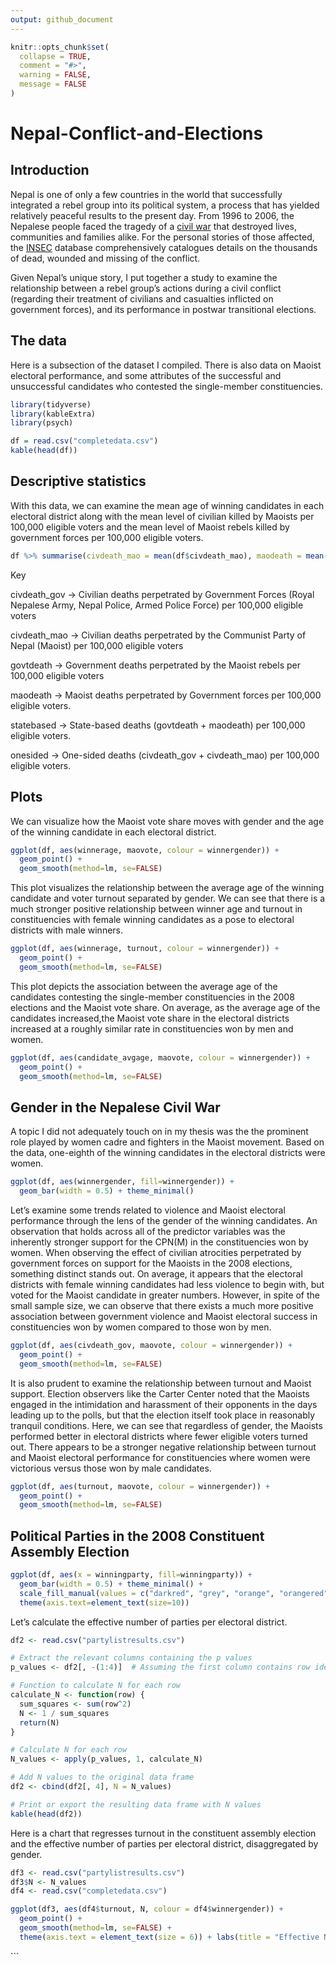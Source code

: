 ```yaml
---
output: github_document
---
```


<!-- README.md is generated from README.Rmd. Please edit that file -->

```r
knitr::opts_chunk$set(
  collapse = TRUE,
  comment = "#>",
  warning = FALSE,
  message = FALSE
)
```

# Nepal-Conflict-and-Elections

<!-- badges: start -->

<!-- badges: end -->


## Introduction

Nepal is one of only a few countries in the world that successfully integrated a rebel group into its political system, a process that has yielded relatively peaceful results to the present day. From 1996 to 2006, the Nepalese people faced the tragedy of a [civil war](https://en.wikipedia.org/wiki/Nepalese_Civil_War) that destroyed lives, communities and families alike. For the personal stories of those affected, the [INSEC](https://www.insec.org.np/victim) database comprehensively catalogues details on the thousands of dead, wounded and missing of the conflict.



Given Nepal's unique story, I put together a study to examine the relationship between a rebel group's actions during a civil conflict (regarding their treatment of civilians and casualties inflicted on government forces), and its performance in postwar transitional elections. 


## The data

Here is a subsection of the dataset I compiled. There is also data on Maoist electoral performance, and some attributes of the successful and unsuccessful candidates who contested the single-member constituencies. 

```r
library(tidyverse)
library(kableExtra)
library(psych)

df = read.csv("completedata.csv")
kable(head(df))
```



## Descriptive statistics


With this data, we can examine the mean age of winning candidates in each electoral district along with the mean level of civilian killed by Maoists per 100,000 eligible voters and the mean level of Maoist rebels killed by government forces per 100,000 eligible voters.

```r

df %>% summarise(civdeath_mao = mean(df$civdeath_mao), maodeath = mean(df$maodeath), winnerage = mean(df$winnerage))%>% tibble()

```

Key

civdeath_gov -> Civilian deaths perpetrated by Government Forces (Royal Nepalese Army, Nepal Police, Armed Police Force) per 100,000 eligible voters

civdeath_mao -> Civilian deaths perpetrated by the Communist Party of Nepal (Maoist) per 100,000 eligible voters

govtdeath -> Government deaths perpetrated by the Maoist rebels per 100,000 eligible voters

maodeath -> Maoist deaths perpetrated by Government forces per 100,000 eligible voters.

statebased -> State-based deaths (govtdeath + maodeath) per 100,000 eligible voters.

onesided -> One-sided deaths (civdeath_gov + civdeath_mao) per 100,000 eligible voters.

## Plots

We can visualize how the Maoist vote share moves with gender and the age of the winning candidate in each electoral district.

```r
ggplot(df, aes(winnerage, maovote, colour = winnergender)) + 
  geom_point() + 
  geom_smooth(method=lm, se=FALSE)
```

This plot visualizes the relationship between the average age of the winning candidate and voter turnout separated by gender. We can see that there is a much stronger positive relationship between winner age and turnout in constituencies with female winning candidates as a pose to electoral districts with male winners.

```r
ggplot(df, aes(winnerage, turnout, colour = winnergender)) + 
  geom_point() + 
  geom_smooth(method=lm, se=FALSE)
```

This plot depicts the association between the average age of the candidates contesting the single-member constituencies in the 2008 elections and the Maoist vote share. On average, as the average age of the candidates increased,the Maoist vote share in the electoral districts increased at a roughly similar rate in constituencies won by men and women.

```r
ggplot(df, aes(candidate_avgage, maovote, colour = winnergender)) + 
  geom_point() + 
  geom_smooth(method=lm, se=FALSE)
```


## Gender in the Nepalese Civil War

A topic I did not adequately touch on in my thesis was the the prominent role played by women cadre and fighters in the Maoist movement. Based on the data, one-eighth of the winning candidates in the electoral districts were women.  

```r
ggplot(df, aes(winnergender, fill=winnergender)) + 
  geom_bar(width = 0.5) + theme_minimal() 

```


Let's examine some trends related to violence and Maoist electoral performance through the lens of the gender of the winning candidates. An observation that holds across all of the predictor variables was the inherently stronger support for the CPN(M) in the constituencies won by women. When observing the effect of civilian atrocities perpetrated by government forces on support for the Maoists in the 2008 elections, something distinct stands out. On average, it appears that the electoral districts with female winning candidates had less violence to begin with, but voted for the Maoist candidate in greater numbers. However, in spite of the small sample size, we can observe that there exists a much more positive association between government violence and Maoist electoral success in constituencies won by women compared to those won by men.

```r
ggplot(df, aes(civdeath_gov, maovote, colour = winnergender)) + 
  geom_point() + 
  geom_smooth(method=lm, se=FALSE)
```
It is also prudent to examine the relationship between turnout and Maoist support. Election observers like the Carter Center noted that the Maoists engaged in the intimidation and harassment of their opponents in the days leading up to the polls, but that the election itself took place in reasonably tranquil conditions. Here, we can see that regardless of gender, the Maoists performed better in electoral districts where fewer eligible voters turned out. There appears to be a stronger negative relationship between turnout and Maoist electoral performance for constituencies where women were victorious versus those won by male candidates.

```r
ggplot(df, aes(turnout, maovote, colour = winnergender)) + 
  geom_point() + 
  geom_smooth(method=lm, se=FALSE)
```

## Political Parties in the 2008 Constituent Assembly Election

```r
ggplot(df, aes(x = winningparty, fill=winningparty)) + 
  geom_bar(width = 0.5) + theme_minimal() +
  scale_fill_manual(values = c("darkred", "grey", "orange", "orangered", "darkgreen" , "#ff8080" , "seagreen" , "firebrick" , "lightgrey" , "red"))+ 
  theme(axis.text=element_text(size=10)) 
```

Let's calculate the effective number of parties per electoral district. 

```r

df2 <- read.csv("partylistresults.csv")

# Extract the relevant columns containing the p values
p_values <- df2[, -(1:4)]  # Assuming the first column contains row identifiers, adjust if needed

# Function to calculate N for each row
calculate_N <- function(row) {
  sum_squares <- sum(row^2)
  N <- 1 / sum_squares
  return(N)
}

# Calculate N for each row
N_values <- apply(p_values, 1, calculate_N)

# Add N values to the original data frame
df2 <- cbind(df2[, 4], N = N_values)

# Print or export the resulting data frame with N values
kable(head(df2))


```

Here is a chart that regresses turnout in the constituent assembly election and the effective number of parties per electoral district, disaggregated by gender.

```r
df3 <- read.csv("partylistresults.csv")
df3$N <- N_values
df4 <- read.csv("completedata.csv")

ggplot(df3, aes(df4$turnout, N, colour = df4$winnergender)) + 
  geom_point() + 
  geom_smooth(method=lm, se=FALSE) +
  theme(axis.text = element_text(size = 6)) + labs(title = "Effective Number of Parties and Turnout" , x = "Turnout" , y = "Effective Number of Parties")
```

```